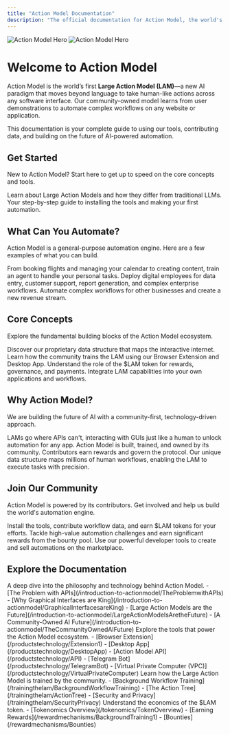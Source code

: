 ```yaml
---
title: "Action Model Documentation"
description: "The official documentation for Action Model, the world's first Large Action Model (LAM) for GUI automation."
---
```


<img
  className="block dark:hidden"
  src="/images/hero-light.png"
  alt="Action Model Hero"
/>
<img
  className="hidden dark:block"
  src="/images/hero-dark.png"
  alt="Action Model Hero"
/>

# Welcome to Action Model

Action Model is the world’s first **Large Action Model (LAM)**—a new AI paradigm that moves beyond language to take human-like actions across any software interface. Our community-owned model learns from user demonstrations to automate complex workflows on any website or application.

This documentation is your complete guide to using our tools, contributing data, and building on the future of AI-powered automation.

## Get Started

New to Action Model? Start here to get up to speed on the core concepts and tools.

<CardGroup cols={2}>
  <Card title="What are LAMs?" icon="brain-circuit" href="/introduction-to-actionmodel/LargeActionModelsAretheFuture">
    Learn about Large Action Models and how they differ from traditional LLMs.
  </Card>
  <Card title="Quickstart Guide" icon="rocket" href="/quickstart">
    Your step-by-step guide to installing the tools and making your first automation.
  </Card>
</CardGroup>

## What Can You Automate?

Action Model is a general-purpose automation engine. Here are a few examples of what you can build.

<CardGroup cols={3}>
  <Card title="Automate Your Digital Life" icon="user-circle">
    From booking flights and managing your calendar to creating content, train an agent to handle your personal tasks.
  </Card>
  <Card title="Empower Your Business" icon="building-office-2" href="/productstechnology/VirtualPrivateComputer">
    Deploy digital employees for data entry, customer support, report generation, and complex enterprise workflows.
  </Card>
  <Card title="Become a Reseller" icon="briefcase" href="/partnerships/Resellers">
    Automate complex workflows for other businesses and create a new revenue stream.
  </Card>
</CardGroup>


## Core Concepts

Explore the fundamental building blocks of the Action Model ecosystem.

<CardGroup cols={2}>
  <Card title="The Action Tree" icon="git-fork" href="/trainingthelam/ActionTree">
    Discover our proprietary data structure that maps the interactive internet.
  </Card>
  <Card title="Data Contribution" icon="database-zap" href="/productstechnology/Extension1">
    Learn how the community trains the LAM using our Browser Extension and Desktop App.
  </Card>
  <Card title="$LAM Tokenomics" icon="coins" href="/tokenomics/TokenOverview">
    Understand the role of the $LAM token for rewards, governance, and payments.
  </Card>
  <Card title="Developer API" icon="code" href="/api-reference/introduction">
    Integrate LAM capabilities into your own applications and workflows.
  </Card>
</CardGroup>

## Why Action Model?

We are building the future of AI with a community-first, technology-driven approach.

<CardGroup cols={3}>
  <Card title="Automate Any Interface" icon="cursor-arrow-rays" href="/introduction-to-actionmodel/GraphicalInterfacesareKing">
    LAMs go where APIs can't, interacting with GUIs just like a human to unlock automation for any app.
  </Card>
  <Card title="Community-Owned AI" icon="users" href="/introduction-to-actionmodel/TheCommunityOwnedAIFuture">
    Action Model is built, trained, and owned by its community. Contributors earn rewards and govern the protocol.
  </Card>
  <Card title="Powered by the Action Tree" icon="git-fork" href="/trainingthelam/ActionTree">
    Our unique data structure maps millions of human workflows, enabling the LAM to execute tasks with precision.
  </Card>
</CardGroup>

## Join Our Community

Action Model is powered by its contributors. Get involved and help us build the world's automation engine.

<CardGroup cols={3}>
  <Card title="Contribute & Earn" icon="trophy" href="/rewardmechanisms/BackgroundTraining1">
    Install the tools, contribute workflow data, and earn $LAM tokens for your efforts.
  </Card>
  <Card title="Explore Bounties" icon="star" href="/rewardmechanisms/Bounties">
    Tackle high-value automation challenges and earn significant rewards from the bounty pool.
  </Card>
  <Card title="Build with the API" icon="cube-transparent" href="/api-reference/introduction">
    Use our powerful developer tools to create and sell automations on the marketplace.
  </Card>
</CardGroup>

## Explore the Documentation

<AccordionGroup>
  <Accordion title="Introduction to Action Model">
    A deep dive into the philosophy and technology behind Action Model.
    - [The Problem with APIs](/introduction-to-actionmodel/TheProblemwithAPIs)
    - [Why Graphical Interfaces are King](/introduction-to-actionmodel/GraphicalInterfacesareKing)
    - [Large Action Models are the Future](/introduction-to-actionmodel/LargeActionModelsAretheFuture)
    - [A Community-Owned AI Future](/introduction-to-actionmodel/TheCommunityOwnedAIFuture)
  </Accordion>
  <Accordion title="Products & Technology">
    Explore the tools that power the Action Model ecosystem.
    - [Browser Extension](/productstechnology/Extension1)
    - [Desktop App](/productstechnology/DesktopApp)
    - [Action Model API](/productstechnology/API)
    - [Telegram Bot](/productstechnology/TelegramBot)
    - [Virtual Private Computer (VPC)](/productstechnology/VirtualPrivateComputer)
  </Accordion>
  <Accordion title="Training the LAM">
    Learn how the Large Action Model is trained by the community.
    - [Background Workflow Training](/trainingthelam/BackgroundWorkflowTraining)
    - [The Action Tree](/trainingthelam/ActionTree)
    - [Security and Privacy](/trainingthelam/SecurityPrivacy)
  </Accordion>
  <Accordion title="Tokenomics ($LAM)">
    Understand the economics of the $LAM token.
    - [Tokenomics Overview](/tokenomics/TokenOverview)
    - [Earning Rewards](/rewardmechanisms/BackgroundTraining1)
    - [Bounties](/rewardmechanisms/Bounties)
  </Accordion>
</AccordionGroup>